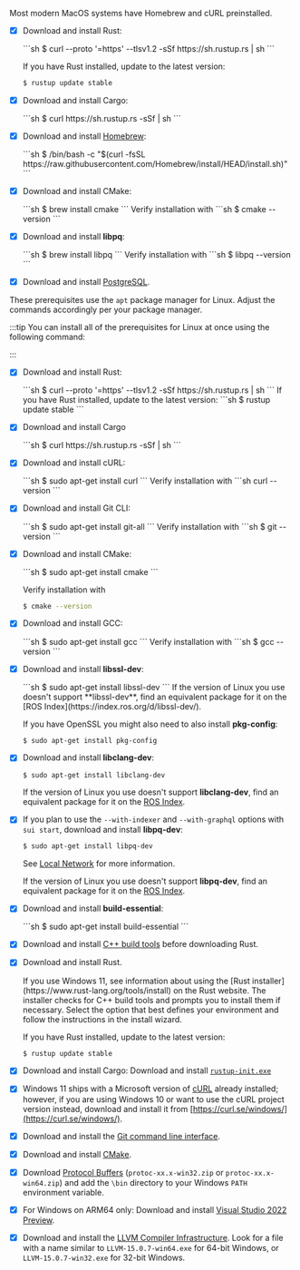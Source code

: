 <Tabs className="tabsHeadingCentered--small">
<TabItem value="prereq" label="Prerequisites">

<Tabs>
<TabItem label="macOS" value="macos">

Most modern MacOS systems have Homebrew and cURL preinstalled.

- [x] Download and install Rust: 
  <div className="pl-8">
    ```sh
    $ curl --proto '=https' --tlsv1.2 -sSf https://sh.rustup.rs | sh
    ```

    If you have Rust installed, update to the latest version: 
  
    ```sh
    $ rustup update stable
    ```
  </div>
- [x] Download and install Cargo:
  <div className="pl-8">
    ```sh
    $ curl https://sh.rustup.rs -sSf | sh
    ```
  </div>

- [x] Download and install [Homebrew](https://brew.sh/): 
  <div className="pl-8">
    ```sh
    $ /bin/bash -c "$(curl -fsSL https://raw.githubusercontent.com/Homebrew/install/HEAD/install.sh)"
    ```
  </div>

- [x] Download and install CMake:
  <div className="pl-8">
    ```sh
    $ brew install cmake
    ``` 
    Verify installation with 
    ```sh
    $ cmake --version
    ```
  </div>

- [x] Download and install **libpq**:
  <div className="pl-8">
    ```sh
    $ brew install libpq
    ```
    Verify installation with
    ```sh
    $ libpq --version
    ```
  </div>

- [x] Download and install [PostgreSQL](https://wiki.postgresql.org/wiki/Main_Page).

</TabItem>

<TabItem label="Linux" value="linux">

These prerequisites use the `apt` package manager for Linux. Adjust the commands accordingly per your package manager.

:::tip
You can install all of the prerequisites for Linux at once using the following command:

<ImportContent source="linux-deps.mdx" mode="snippet" />
:::

- [x] Download and install Rust:
  <div className="pl-8">
    ```sh
    $ curl --proto '=https' --tlsv1.2 -sSf https://sh.rustup.rs | sh
    ```
    If you have Rust installed, update to the latest version: 
    ```sh
    $ rustup update stable
    ```
  </div>

- [x] Download and install Cargo
  <div className="pl-8">
    ```sh
    $ curl https://sh.rustup.rs -sSf | sh
    ```
  </div>
- [x] Download and install cURL:
  <div className="pl-8">
    ```sh
    $ sudo apt-get install curl
    ```
    Verify installation with 
    ```sh
    curl --version
    ```
  </div>
- [x] Download and install Git CLI:
  <div className="pl-8">
    ```sh
    $ sudo apt-get install git-all
    ```
    Verify installation with 
    ```sh
    $ git --version
    ```
  </div>
- [x] Download and install CMake:
  <div className="pl-8">
    ```sh
    $ sudo apt-get install cmake
    ```
    
    Verify installation with

    ```sh
    $ cmake --version
    ```
  </div>
- [x] Download and install GCC:

  <div className="pl-8">
    ```sh
    $ sudo apt-get install gcc
    ```
    Verify installation with 
    ```sh
    $ gcc --version
    ```
  </div>

- [x] Download and install **libssl-dev**:

  <div className="pl-8">
    ```sh
    $ sudo apt-get install libssl-dev
    ```
    If the version of Linux you use doesn't support **libssl-dev**, find an equivalent package for it on the [ROS Index](https://index.ros.org/d/libssl-dev/).

    If you have OpenSSL you might also need to also install **pkg-config**:
    ```sh
    $ sudo apt-get install pkg-config
    ```
  </div>

- [x] Download and install **libclang-dev**:
  <div className="pl-8">

    ```sh
    $ sudo apt-get install libclang-dev
    ```

    If the version of Linux you use doesn't support **libclang-dev**, find an equivalent package for it on the [ROS Index](https://index.ros.org/d/libclang-dev/).

  </div>

- [x] If you plan to use the `--with-indexer` and `--with-graphql` options with `sui start`, download and install **libpq-dev**:
  <div className="pl-8">

    ```sh
    $ sudo apt-get install libpq-dev
    ```

    See [Local Network](/guides/developer/sui-101/local-network) for more information.

    If the version of Linux you use doesn't support **libpq-dev**, find an equivalent package for it on the [ROS Index](https://index.ros.org/d/libpq-dev/).

  </div>

- [x] Download and install **build-essential**: 
  <div className="pl-8">
    ```sh
    $ sudo apt-get install build-essential
    ```
  </div>

</TabItem>

<TabItem label="Windows" value="windows">

- [x] Download and install [C++ build tools](https://visualstudio.microsoft.com/downloads/) before downloading Rust.

- [x] Download and install Rust. 
  <div className="pl-8">
  If you use Windows 11, see information about using the [Rust installer](https://www.rust-lang.org/tools/install) on the Rust website. The installer checks for C++ build tools and prompts you to install them if necessary. Select the option that best defines your environment and follow the instructions in the install wizard.

  If you have Rust installed, update to the latest version: 
  ```sh
  $ rustup update stable
  ```
  </div>

- [x] Download and install Cargo: Download and install [`rustup-init.exe`](https://win.rustup.rs/)

- [x] Windows 11 ships with a Microsoft version of [cURL](https://curl.se/windows/microsoft.html) already installed; however, if you are using Windows 10 or want to use the cURL project version instead, download and install it from [https://curl.se/windows/](https://curl.se/windows/).

- [x] Download and install the [Git command line interface](https://git-scm.com/download/).

- [x] Download and install [CMake](https://cmake.org/download/).

- [x] Download [Protocol Buffers](https://github.com/protocolbuffers/protobuf/releases) (`protoc-xx.x-win32.zip` or `protoc-xx.x-win64.zip`) and add the `\bin` directory to your Windows `PATH` environment variable.

- [x] For Windows on ARM64 only: Download and install [Visual Studio 2022 Preview](https://visualstudio.microsoft.com/vs/preview/).

- [x] Download and install the [LLVM Compiler Infrastructure](https://releases.llvm.org/). Look for a file with a name similar to `LLVM-15.0.7-win64.exe` for 64-bit Windows, or `LLVM-15.0.7-win32.exe` for 32-bit Windows.

</TabItem>
</Tabs>
</TabItem>
</Tabs>